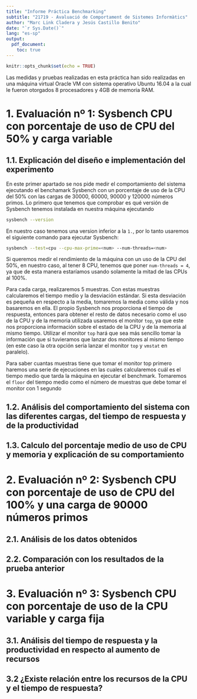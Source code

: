 ```yaml
---
title: "Informe Práctica Benchmarking"
subtitle: "21719 - Avaluació de Comportament de Sistemes Informàtics"
author: "Marc Link Cladera y Jesús Castillo Benito"
date: "`r Sys.Date()`"
lang: "es-sp"
output: 
  pdf_document:
    toc: true
---
```


```r
knitr::opts_chunk$set(echo = TRUE)
```

\newpage

Las medidas y pruebas realizadas en esta práctica han sido realizadas en una
máquina virtual Oracle VM con sistema operativo Ubuntu 16.04 a la cual le fueron
otorgados 8 procesadores y 4GB de memoria RAM.

# 1. Evaluación nº 1: Sysbench CPU con porcentaje de uso de CPU del 50% y carga variable

## 1.1. Explicación del diseño e implementación del experimento

En este primer apartado se nos pide medir el comportamiento del sistema ejecutando
el benchamark Sysbench con un porcentaje de uso de la CPU del 50% con las cargas 
de 30000, 60000, 90000 y 120000 números primos. Lo primero que tenemos que comprobar 
es qué versión de Sysbench tenemos instalada en nuestra máquina ejecutando 

```bash
sysbench --version
```

En nuestro caso tenemos una version inferior a la `1.`, por lo tanto usaremos el
siguiente comando para ejecutar Sysbench:

```bash
sysbench --test=cpu --cpu-max-prime=<num> --num-threads=<num>
```

Si queremos medir el rendimiento de la máquina con un uso de la CPU del 50%,
en nuestro caso, al tener 8 CPU, tenemos que poner `num-threads = 4`, ya que de
esta manera estaríamos usando solamente la mitad de las CPUs al 100%.

Para cada carga, realizaremos 5 muestras. Con estas muestras calcularemos el tiempo
medio y la desviación estándar. Si esta desviación es pequeña en respecto a la media,
tomaremos la media como válida y nos basaremos en ella.
El propio Sysbench nos proporciona el tiempo de respuesta, entonces para obtener
el resto de datos necesario como el uso de la CPU y de la memoria utilizada usaremos
el monitor `top`, ya que este nos proporciona información sobre el estado de la
CPU y de la memoria al mismo tiempo. Utilizar el monitor `top` hará que sea más
sencillo tomar la información que si tuvieramos que lanzar dos monitores al mismo
tiempo (en este caso la otra opción sería lanzar el monitor `top` y `vmstat` en
paralelo).

Para saber cuantas muestras tiene que tomar el monitor top primero haremos una
serie de ejecuciones en las cuales calcularemos cuál es el tiempo medio que tarda
la máquina en ejecutar el benchmark. Tomaremos el `floor` del tiempo medio como
el número de muestras que debe tomar el monitor con 1 segundo

## 1.2. Análisis del comportamiento del sistema con las diferentes cargas, del tiempo de respuesta y de la productividad

## 1.3. Calculo del porcentaje medio de uso de CPU y memoria y explicación de su comportamiento

# 2. Evaluación nº 2: Sysbench CPU con porcentaje de uso de CPU del 100% y una carga de 90000 números primos

## 2.1. Análisis de los datos obtenidos

## 2.2. Comparación con los resultados de la prueba anterior

# 3. Evaluación nº 3: Sysbench CPU con porcentaje de uso de la CPU variable y carga fija

## 3.1. Análisis del tiempo de respuesta y la productividad en respecto al aumento de recursos

## 3.2 ¿Existe relación entre los recursos de la CPU y el tiempo de respuesta?